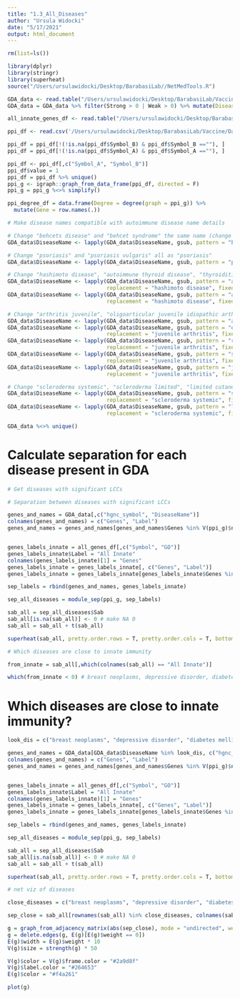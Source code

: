 ```yaml
---
title: "1.3_All_Diseases"
author: "Ursula Widocki"
date: "5/17/2021"
output: html_document
---
```


```r
rm(list=ls())
```

```r
library(dplyr)
library(stringr)
library(superheat)
source("/Users/ursulawidocki/Desktop/BarabasiLab//NetMedTools.R")
```


```r
GDA_data <- read.table("/Users/ursulawidocki/Desktop/BarabasiLab/Vaccine/Data/GDA_18122020_ClassFromDisGeNet.csv", sep = ",", header = T, stringsAsFactors = F)
GDA_data = GDA_data %>% filter(Strong > 0 | Weak > 0) %>% mutate(DiseaseName = tolower(DiseaseName)) %>% unique()

all_innate_genes_df <- read.table("/Users/ursulawidocki/Desktop/BarabasiLab/Vaccine/Data/all_genes.tsv", header = T, sep = "\t", stringsAsFactors = F)

ppi_df <- read.csv('/Users/ursulawidocki/Desktop/BarabasiLab/Vaccine/Data/PPI_Symbol_Entrez.csv')

ppi_df = ppi_df[!(!is.na(ppi_df$Symbol_B) & ppi_df$Symbol_B ==""), ]
ppi_df = ppi_df[!(!is.na(ppi_df$Symbol_A) & ppi_df$Symbol_A ==""), ]

ppi_df <- ppi_df[,c("Symbol_A", "Symbol_B")]
ppi_df$value = 1
ppi_df = ppi_df %>% unique()
ppi_g <- igraph::graph_from_data_frame(ppi_df, directed = F)
ppi_g = ppi_g %<>% simplify()

ppi_degree_df = data.frame(Degree = degree(graph = ppi_g)) %>%
  mutate(Gene = row.names(.))
```

```r
# Make disease names compatible with autoimmune disease name details

# Change "behcets disease" and "behcet syndrome" the same name (change all to "behcets disease")
GDA_data$DiseaseName <- lapply(GDA_data$DiseaseName, gsub, pattern = "behcet syndrome", replacement = "behcets disease", fixed = TRUE)

# Change "psoriasis" and "psoriasis vulgaris" all as "psoriasis"
GDA_data$DiseaseName <- lapply(GDA_data$DiseaseName, gsub, pattern = "psoriasis vulgaris", replacement = "psoriasis", fixed = TRUE)

# Change "hashimoto disease", "autoimmune thyroid disease", "thyroiditis autoimmune" as "hashimoto disease"
GDA_data$DiseaseName <- lapply(GDA_data$DiseaseName, gsub, pattern = "autoimmune thyroid disease", 
                               replacement = "hashimoto disease", fixed = TRUE)
GDA_data$DiseaseName <- lapply(GDA_data$DiseaseName, gsub, pattern = "autoimmune thyroid disease", 
                               replacement = "hashimoto disease", fixed = TRUE)

# Change "arthritis juvenile", "oligoarticular juvenile idiopathic arthritis", "rheumatoid factor negative juvenile idiopathic arthritis", "systemic juvenile chronic arthritis", "juvenile still disease" as "juvenile arthritis"
GDA_data$DiseaseName <- lapply(GDA_data$DiseaseName, gsub, pattern = "arthritis juvenile", replacement = "juvenile arthritis", fixed = TRUE)
GDA_data$DiseaseName <- lapply(GDA_data$DiseaseName, gsub, pattern = "oligoarticular juvenile idiopathic arthritis", 
                               replacement = "juvenile arthritis", fixed = TRUE)
GDA_data$DiseaseName <- lapply(GDA_data$DiseaseName, gsub, pattern = "rheumatoid factor negative juvenile idiopathic arthritis", 
                               replacement = "juvenile arthritis", fixed = TRUE)
GDA_data$DiseaseName <- lapply(GDA_data$DiseaseName, gsub, pattern = "systemic juvenile chronic arthritis", 
                               replacement = "juvenile arthritis", fixed = TRUE)
GDA_data$DiseaseName <- lapply(GDA_data$DiseaseName, gsub, pattern = "juvenile still disease", 
                               replacement = "juvenile arthritis", fixed = TRUE)

# Change "scleroderma systemic", "scleroderma limited", "limited cutaneous systemic scleroderma" to "scleroderma systemic"
GDA_data$DiseaseName <- lapply(GDA_data$DiseaseName, gsub, pattern = "scleroderma limited", 
                               replacement = "scleroderma systemic", fixed = TRUE)
GDA_data$DiseaseName <- lapply(GDA_data$DiseaseName, gsub, pattern = "limited cutaneous systemic scleroderma", 
                               replacement = "scleroderma systemic", fixed = TRUE)

GDA_data %<>% unique()
```

# Calculate separation for each disease present in GDA

```r
# Get diseases with significant LCCs
```


```r
# Separation between diseases with significant LCCs

genes_and_names = GDA_data[,c("hgnc_symbol", "DiseaseName")]
colnames(genes_and_names) = c("Genes", "Label")
genes_and_names = genes_and_names[genes_and_names$Genes %in% V(ppi_g)$name,]


genes_labels_innate = all_genes_df[,c("Symbol", "GO")]
genes_labels_innate$Label = "All Innate"
colnames(genes_labels_innate)[1] = "Genes"
genes_labels_innate = genes_labels_innate[, c("Genes", "Label")]
genes_labels_innate = genes_labels_innate[genes_labels_innate$Genes %in% V(ppi_g)$name,] %>% unique()

sep_labels = rbind(genes_and_names, genes_labels_innate)

sep_all_diseases = module_sep(ppi_g, sep_labels)

sab_all = sep_all_diseases$Sab
sab_all[is.na(sab_all)] <- 0 # make NA 0
sab_all = sab_all + t(sab_all)

superheat(sab_all, pretty.order.rows = T, pretty.order.cols = T, bottom.label.text.angle = 90)
```

```r
# Which diseases are close to innate immunity

from_innate = sab_all[,which(colnames(sab_all) == "All Innate")]

which(from_innate < 0) # breast neoplasms, depressive disorder, diabetes mellitus, liver cirrhosis, prostatic neoplasms, rheumatoid arthritis, schizophrenia

```


# Which diseases are close to innate immunity?
```r
look_dis = c("breast neoplasms", "depressive disorder", "diabetes mellitus", "liver cirrhosis", "prostatic neoplasms", "rheumatoid arthritis", "schizophrenia", "inflammatory bowel disease", "crohn disease", "psoriasis")

genes_and_names = GDA_data[GDA_data$DiseaseName %in% look_dis, c("hgnc_symbol", "DiseaseName")]
colnames(genes_and_names) = c("Genes", "Label")
genes_and_names = genes_and_names[genes_and_names$Genes %in% V(ppi_g)$name,]


genes_labels_innate = all_genes_df[,c("Symbol", "GO")]
genes_labels_innate$Label = "All Innate"
colnames(genes_labels_innate)[1] = "Genes"
genes_labels_innate = genes_labels_innate[, c("Genes", "Label")]
genes_labels_innate = genes_labels_innate[genes_labels_innate$Genes %in% V(ppi_g)$name,] %>% unique()

sep_labels = rbind(genes_and_names, genes_labels_innate)

sep_all_diseases = module_sep(ppi_g, sep_labels)

sab_all = sep_all_diseases$Sab
sab_all[is.na(sab_all)] <- 0 # make NA 0
sab_all = sab_all + t(sab_all)

superheat(sab_all, pretty.order.rows = T, pretty.order.cols = T, bottom.label.text.angle = 90, heat.pal = c("blue", "white", "red"), left.label.text.size = 3, bottom.label.text.size = 3, heat.pal.values = c(0, 0.8, 1) )

```

```r
# net viz of diseases

close_diseases = c("breast neoplasms", "depressive disorder", "diabetes mellitus", "liver cirrhosis", "prostatic neoplasms", "rheumatoid arthritis", "schizophrenia", "All Innate")

sep_close = sab_all[rownames(sab_all) %in% close_diseases, colnames(sab_all) %in% close_diseases]

g = graph_from_adjacency_matrix(abs(sep_close), mode = "undirected", weighted = TRUE)
g = delete.edges(g, E(g)[E(g)$weight == 0])
E(g)$width = E(g)$weight * 10
V(g)$size = strength(g) * 50

V(g)$color = V(g)$frame.color = "#2a9d8f"
V(g)$label.color = "#264653"
E(g)$color = "#f4a261"

plot(g)

```









